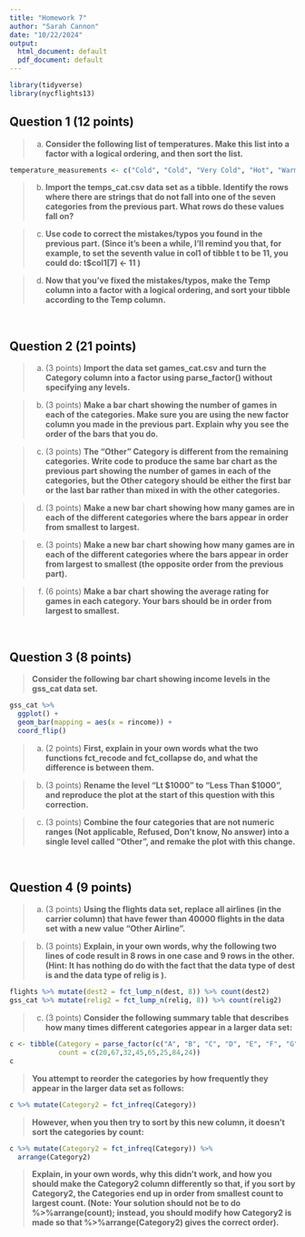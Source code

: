 ---
title: "Homework 7"
author: "Sarah Cannon"
date: "10/22/2024"
output:
  html_document: default
  pdf_document: default
---

```{r, message = FALSE, warning = FALSE}
library(tidyverse)
library(nycflights13)
```



## Question 1 (12 points)

> a. **Consider the following list of temperatures.  Make this list into a factor with a logical ordering, and then sort the list.** 

```{r}
temperature_measurements <- c("Cold", "Cold", "Very Cold", "Hot", "Warm", "Cool", "Medium", "Hot", "Very Hot", "Medium", "Warm", "Warm", "Cold", "Cold", "Hot")
```



> b. **Import the temps_cat.csv data set as a tibble.  Identify the rows where there are strings that do not fall into one of the seven categories from the previous part.  What rows do these values fall on? **



> c. **Use code to correct the mistakes/typos you found in the previous part.  (Since it's been a while, I'll remind you that, for example, to set the seventh value in col1 of tibble t to be 11, you could do: t$col1[7] <- 11 )**




> d.  **Now that you've fixed the mistakes/typos, make the Temp column into a factor with a logical ordering, and sort your tibble according to the Temp column.**





&nbsp;

## Question 2 (21 points)

> a. (3 points) **Import the data set games_cat.csv and turn the Category column into a factor using parse_factor() without specifying any levels.** 




> b. (3 points) **Make a bar chart showing the number of games in each of the categories. Make sure you are using the new factor column you made in the previous part.  Explain why you see the order of the bars that you do. ** 




> c. (3 points) **The "Other" Category is different from the remaining categories. Write code to produce the same bar chart as the previous part showing the number of games in each of the categories, but the Other category should be either the first bar or the last bar rather than mixed in with the other categories.**



> d. (3 points) **Make a new bar chart showing how many games are in each of the different categories where the bars appear in order from smallest to largest. **




> e. (3 points) **Make a new bar chart showing how many games are in each of the different categories where the bars appear in order from largest to smallest (the opposite order from the previous part).**




> f. (6 points) **Make a bar chart showing the average rating for games in each category. Your bars should be in order from largest to smallest. **





&nbsp;

## Question 3 (8 points) 

> **Consider the following bar chart showing income levels in the gss_cat data set. **

```{r}
gss_cat %>%
  ggplot() + 
  geom_bar(mapping = aes(x = rincome)) + 
  coord_flip()
```

> a. (2 points) **First, explain in your own words what the two functions fct_recode and fct_collapse do, and what the difference is between them. **




> b. (3 points) **Rename the level "Lt $1000" to "Less Than $1000", and reproduce the plot at the start of this question with this correction.**




> c. (3 points) **Combine the four categories that are not numeric ranges (Not applicable, Refused, Don't know, No answer) into a single level called "Other", and remake the plot with this change.**





&nbsp;

## Question 4 (9 points)

> a. (3 points) **Using the flights data set, replace all airlines (in the carrier column) that have fewer than 40000 flights in the data set with a new value "Other Airline". **




> b. (3 points) **Explain, in your own words, why the following two lines of code result in 8 rows in one case and 9 rows in the other. (Hint: It has nothing do do with the fact that the data type of dest is <chr> and the data type of relig is <fctr>).**

```{r}
flights %>% mutate(dest2 = fct_lump_n(dest, 8)) %>% count(dest2)
gss_cat %>% mutate(relig2 = fct_lump_n(relig, 8)) %>% count(relig2)
```





> c. (3 points) **Consider the following summary table that describes how many times different categories appear in a larger data set:**

```{r}
c <- tibble(Category = parse_factor(c("A", "B", "C", "D", "E", "F", "G", "H")), 
            count = c(20,67,32,45,65,25,84,24))
c
```

> **You attempt to reorder the categories by how frequently they appear in the larger data set as follows:** 

```{r}
c %>% mutate(Category2 = fct_infreq(Category))
```

> **However, when you then try to sort by this new column, it doesn't sort the categories by count: **

```{r}
c %>% mutate(Category2 = fct_infreq(Category)) %>% 
  arrange(Category2)
```

> **Explain, in your own words, why this didn't work, and how you should make the Category2 column differently so that, if you sort by Category2, the Categories end up in order from smallest count to largest count. (Note: Your solution should not be to do %>%arrange(count); instead, you should modify how Category2 is made so that %>%arrange(Category2) gives the correct order).**





